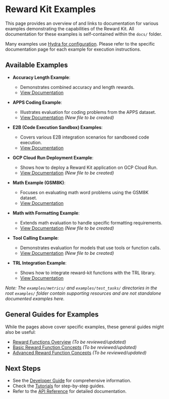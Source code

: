 # Reward Kit Examples

This page provides an overview of and links to documentation for various examples demonstrating the capabilities of the Reward Kit. All documentation for these examples is self-contained within the `docs/` folder.

Many examples use [Hydra for configuration](./../developer_guide/hydra_configuration.mdx). Please refer to the specific documentation page for each example for execution instructions.

## Available Examples

*   **Accuracy Length Example**:
    *   Demonstrates combined accuracy and length rewards.
    *   [View Documentation](./accuracy_length/accuracy_length_overview.mdx)

*   **APPS Coding Example**:
    *   Illustrates evaluation for coding problems from the APPS dataset.
    *   [View Documentation](./apps_coding_example.mdx) *(New file to be created)*

*   **E2B (Code Execution Sandbox) Examples**:
    *   Covers various E2B integration scenarios for sandboxed code execution.
    *   [View Documentation](./e2b/e2b_code_execution_overview.mdx)

*   **GCP Cloud Run Deployment Example**:
    *   Shows how to deploy a Reward Kit application on GCP Cloud Run.
    *   [View Documentation](./gcp_cloud_run_deployment_example.mdx) *(New file to be created)*

*   **Math Example (GSM8K)**:
    *   Focuses on evaluating math word problems using the GSM8K dataset.
    *   [View Documentation](./advanced_examples/math_evaluation.mdx)

*   **Math with Formatting Example**:
    *   Extends math evaluation to handle specific formatting requirements.
    *   [View Documentation](./math_with_formatting_example.mdx) *(New file to be created)*

*   **Tool Calling Example**:
    *   Demonstrates evaluation for models that use tools or function calls.
    *   [View Documentation](./tool_calling_example.mdx) *(New file to be created)*

*   **TRL Integration Example**:
    *   Shows how to integrate reward-kit functions with the TRL library.
    *   [View Documentation](../integrations/trl_integration_overview.mdx)

*Note: The `examples/metrics/` and `examples/test_tasks/` directories in the root `examples/` folder contain supporting resources and are not standalone documented examples here.*

## General Guides for Examples

While the pages above cover specific examples, these general guides might also be useful:

*   [Reward Functions Overview](./basic_examples/reward_functions_overview.mdx) *(To be reviewed/updated)*
*   [Basic Reward Function Concepts](./basic_examples/basic_reward_function.mdx) *(To be reviewed/updated)*
*   [Advanced Reward Function Concepts](./advanced_examples/advanced_reward_functions.mdx) *(To be reviewed/updated)*

## Next Steps

- See the [Developer Guide](../developer_guide/getting_started.md) for comprehensive information.
- Check the [Tutorials](../tutorials/) for step-by-step guides.
- Refer to the [API Reference](../api_reference/api_overview.mdx) for detailed documentation.

